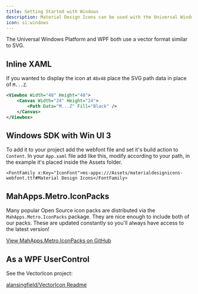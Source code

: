 ```yaml
---
title: Getting Started with Windows
description: Material Design Icons can be used with the Universal Windows Platform and WPF.
icon: si:windows
---
```


The Universal Windows Platform and WPF both use a vector format similar to SVG.

## Inline XAML

If you wanted to display the icon at `48x48` place the SVG path data in place of `M...Z`.

```xml
<Viewbox Width="48" Height="48">
    <Canvas Width="24" Height="24">
        <Path Data="M...Z" Fill="Black" />
    </Canvas>
</Viewbox>
```
## Windows SDK with Win UI 3

To add it to your project add the webfont file and set it's build action to `Content`.
In your `App.xaml` file add like this, modify according to your path, in the example it's placed inside the Assets folder.

```
<FontFamily x:Key="IconFont">ms-appx:///Assets/materialdesignicons-webfont.ttf#Material Design Icons</FontFamily>
```


## MahApps.Metro.IconPacks

Many popular Open Source icon packs are distributed via the `MahApps.Metro.IconPacks` package. They are nice enough to include both of our packs. These are updated constantly so you'll always have access to the latest version!

[View MahApps.Metro.IconPacks on GitHub](https://github.com/MahApps/MahApps.Metro.IconPacks)

## As a WPF UserControl

See the VectorIcon project:

[alansingfield/VectorIcon Readme](https://github.com/alansingfield/VectorIcon/blob/master/README.md)
